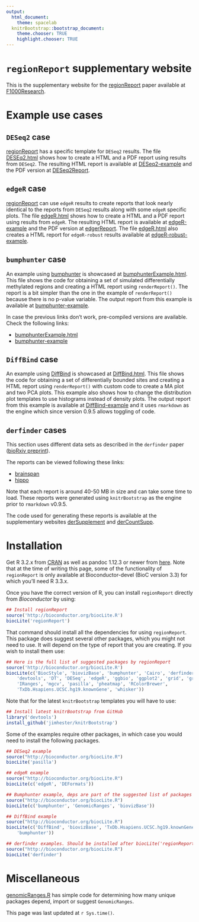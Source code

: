 ```yaml
---
output:
  html_document:
    theme: spacelab
  knitrBootstrap::bootstrap_document:
    theme.chooser: TRUE
    highlight.chooser: TRUE
---
```


`regionReport` supplementary website
====================================

This is the supplementary website for the [regionReport](http://bioconductor.org/packages/regionReport) paper available at [F1000Research](http://f1000research.com/articles/4-105/v1). 

# Example use cases

## `DESeq2` case

[regionReport](http://bioconductor.org/packages/regionReport) has a specific template for `DESeq2` results. The file [DESEq2.html](/regionReportSupp/DESeq2.html) shows how to create a HTML and a PDF report using results from `DESeq2`. The resulting HTML report is available at [DESeq2-example](/regionReportSupp/DESeq2-example/index.html) and the PDF version at [DESeq2Report](/regionReportSupp/DESeq2-example/DESeq2Report.pdf).

## `edgeR` case

[regionReport](http://bioconductor.org/packages/regionReport) can use `edgeR` results to create reports that look nearly identical to the reports from `DESeq2` results along with some `edgeR` specific plots. The file [edgeR.html](/regionReportSupp/edgeR.html) shows how to create a HTML and a PDF report using results from `edgeR`. The resulting HTML report is available at [edgeR-example](/regionReportSupp/edgeR-example/index.html) and the PDF version at [edgerReport](/regionReportSupp/edgeR-example/edgeReport.pdf). The file [edgeR.html](/regionReportSupp/edgeR.html) also creates a HTML report for `edgeR-robust` results available at [edgeR-robust-example](/regionReportSupp/edgeR-robust-example/index.html).

## `bumphunter` case

An example using [bumphunter](http://bioconductor.org/packages/bumphunter) is showcased at [bumphunterExample.html](http://www.bioconductor.org/packages/devel/bioc/vignettes/regionReport/inst/doc/bumphunterExample.html). This file shows the code for obtaining a set of simulated differentially methylated regions and creating a HTML report using `renderReport()`. The report is a bit simpler than the one in the example of `renderReport()` because there is no p-value variable. The output report from this example is available at [bumphunter-example](http://www.bioconductor.org/packages/devel/bioc/vignettes/regionReport/inst/doc/bumphunterExampleOutput.html). 

In case the previous links don't work, pre-compiled versions are available. Check the following links:

* [bumphunterExample.html](/regionReportSupp/bumphunterExample.html)
* [bumphunter-example](/regionReportSupp/bumphunter-example/index.html)


## `DiffBind` case

An example using [DiffBind](http://bioconductor.org/packages/DiffBind) is showcased at [DiffBind.html](/regionReportSupp/DiffBind.html). This file shows the code for obtaining a set of differentially bounded sites and creating a HTML report using `renderReport()` with custom code to create a MA plot and two PCA plots. This example also shows how to change the distribution plot templates to use histograms instead of density plots. The output report from this example is available at [DiffBind-example](/regionReportSupp/DiffBind-example/index.html) and it uses `rmarkdown` as the engine which since version 0.9.5 allows toggling of code.

## `derfinder` cases

This section uses different data sets as described in the `derfinder` paper ([bioRxiv preprint](http://biorxiv.org/content/early/2016/05/07/015370)).

The reports can be viewed following these links:

* [brainspan](/regionReportSupp/brainspan/basicExploration.html)
* [hippo](/regionReportSupp/hippo/basicExploration.html)

Note that each report is around 40-50 MB in size and can take some time to load. These reports were generated using `knitrBootstrap` as the engine prior to `rmarkdown` v0.9.5.

The code used for generating these reports is available at the supplementary websites [derSupplement](http://leekgroup.github.io/derSupplement/) and [derCountSupp](http://leekgroup.github.io/derCountSupp/).


# Installation

Get R 3.2.x from [CRAN](http://cran.r-project.org/) as well as pandoc 
1.12.3 or newer from [here](http://johnmacfarlane.net/pandoc/installing.html). Note that at the time of writing this page, some of the functionality of `regionReport` is only available at Bioconductor-devel (BioC version 3.3) for which you'll need R 3.3.x.

Once you have the correct version of R, you can install `regionReport` directly from _Bioconductor_ by using:

```r
## Install regionReport
source('http://bioconductor.org/biocLite.R')
biocLite('regionReport')
```

That command should install all the dependencies for using `regionReport`. This package does suggest several other packages, which you might not need to use. It will depend on the type of report that you are creating. If you wish to install them use:


```r
## Here is the full list of suggested packages by regionReport
source('http://bioconductor.org/biocLite.R')
biocLite(c('BiocStyle', 'biovizBase', 'bumphunter', 'Cairo', 'derfinderPlot',
    'devtools', 'DT', 'DESeq', 'edgeR', 'ggbio', 'ggplot2', 'grid', 'gridExtra',
    'IRanges', 'mgcv', 'pasilla', 'pheatmap', 'RColorBrewer',
    'TxDb.Hsapiens.UCSC.hg19.knownGene', 'whisker'))
```


Note that for the latest `knitrBootstrap` templates you will have to use:

```r
## Install latest knitrBootstrap from GitHub
library('devtools')
install_github('jimhester/knitrBootstrap')
```

Some of the examples require other packages, in which case you would need to install the following packages.

```r
## DESeq2 example
source("http://bioconductor.org/biocLite.R")
biocLite('pasilla')

## edgeR example
source("http://bioconductor.org/biocLite.R")
biocLite(c('edgeR', 'DEFormats'))

## Bumphunter example, deps are part of the suggested list of packages
source("http://bioconductor.org/biocLite.R")
biocLite(c('bumphunter', 'GenomicRanges', 'biovizBase'))

## DiffBind example
source("http://bioconductor.org/biocLite.R")
biocLite(c('DiffBind', 'biovizBase', 'TxDb.Hsapiens.UCSC.hg19.knownGene',
    'bumphunter'))

## derfinder examples. Should be installed after biocLite('regionReport')
source("http://bioconductor.org/biocLite.R")
biocLite('derfinder')
```



# Miscellaneous

[genomicRanges.R](/regionReportSupp/genomicRanges.R) has simple code for determining how many unique packages depend, import or suggest `GenomicRanges`.

This page was last updated at `r Sys.time()`.
